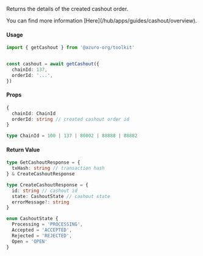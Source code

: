 
Returns the details of the created cashout order.

<Callout type="info">
  You can find more information [Here](/hub/apps/guides/cashout/overview).
</Callout>

#### Usage

```ts
import { getCashout } from '@azuro-org/toolkit'


const cashout = await getCashout({
  chainId: 137,
  orderId: '...',
})
```

#### Props

```ts
{
  chainId: ChainId
  orderId: string // created cashout order id
}
```

```ts
type ChainId = 100 | 137 | 80002 | 88888 | 88882
```

#### Return Value

```ts
type GetCashoutResponse = {
  txHash: string // transaction hash
} & CreateCashoutResponse

type CreateCashoutResponse = {
  id: string // cashout id
  state: CashoutState // cashout state
  errorMessage?: string
}

enum CashoutState {
  Processing = 'PROCESSING',
  Accepted = 'ACCEPTED',
  Rejected = 'REJECTED',
  Open = 'OPEN'
}
```
